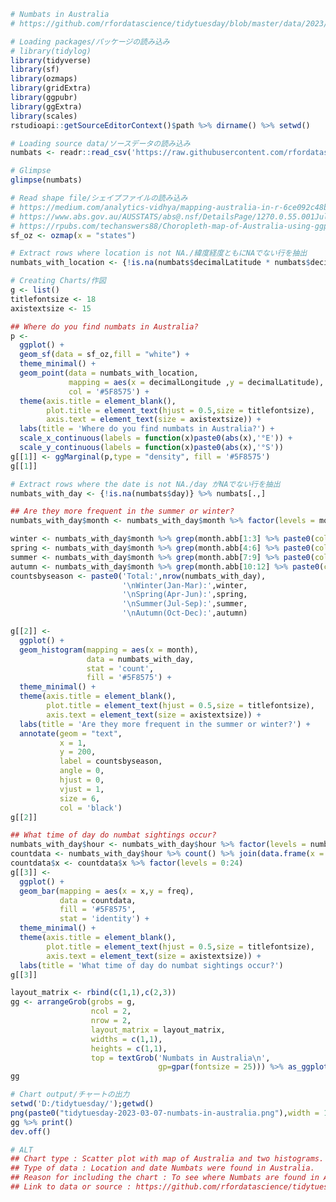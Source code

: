 ```{r}
# Numbats in Australia
# https://github.com/rfordatascience/tidytuesday/blob/master/data/2023/2023-03-07/readme.md

# Loading packages/パッケージの読み込み
# library(tidylog)
library(tidyverse)
library(sf)
library(ozmaps)
library(gridExtra)
library(ggpubr)
library(ggExtra)
library(scales)
rstudioapi::getSourceEditorContext()$path %>% dirname() %>% setwd()

# Loading source data/ソースデータの読み込み
numbats <- readr::read_csv('https://raw.githubusercontent.com/rfordatascience/tidytuesday/master/data/2023/2023-03-07/numbats.csv')

# Glimpse
glimpse(numbats)

# Read shape file/シェイプファイルの読み込み
# https://medium.com/analytics-vidhya/mapping-australia-in-r-6ce092c48b49
# https://www.abs.gov.au/AUSSTATS/abs@.nsf/DetailsPage/1270.0.55.001July%202016?OpenDocument
# https://rpubs.com/techanswers88/Choropleth-map-of-Australia-using-ggplot
sf_oz <- ozmap(x = "states")

# Extract rows where location is not NA./緯度経度ともにNAでない行を抽出
numbats_with_location <- {!is.na(numbats$decimalLatitude * numbats$decimalLongitude)} %>% numbats[.,]

# Creating Charts/作図
g <- list()
titlefontsize <- 18
axistextsize <- 15

## Where do you find numbats in Australia?
p <- 
  ggplot() + 
  geom_sf(data = sf_oz,fill = "white") + 
  theme_minimal() + 
  geom_point(data = numbats_with_location,
             mapping = aes(x = decimalLongitude ,y = decimalLatitude),
             col = '#5F8575') +
  theme(axis.title = element_blank(),
        plot.title = element_text(hjust = 0.5,size = titlefontsize),
        axis.text = element_text(size = axistextsize)) + 
  labs(title = 'Where do you find numbats in Australia?') +
  scale_x_continuous(labels = function(x)paste0(abs(x),'°E')) + 
  scale_y_continuous(labels = function(x)paste0(abs(x),'°S'))
g[[1]] <- ggMarginal(p,type = "density", fill = '#5F8575')
g[[1]]

# Extract rows where the date is not NA./day がNAでない行を抽出
numbats_with_day <- {!is.na(numbats$day)} %>% numbats[.,]

## Are they more frequent in the summer or winter?
numbats_with_day$month <- numbats_with_day$month %>% factor(levels = month.abb)

winter <- numbats_with_day$month %>% grep(month.abb[1:3] %>% paste0(collapse = '|'),.) %>% length()
spring <- numbats_with_day$month %>% grep(month.abb[4:6] %>% paste0(collapse = '|'),.) %>% length()
summer <- numbats_with_day$month %>% grep(month.abb[7:9] %>% paste0(collapse = '|'),.) %>% length()
autumn <- numbats_with_day$month %>% grep(month.abb[10:12] %>% paste0(collapse = '|'),.) %>% length()
countsbyseason <- paste0('Total:',nrow(numbats_with_day),
                         '\nWinter(Jan-Mar):',winter,
                         '\nSpring(Apr-Jun):',spring,
                         '\nSummer(Jul-Sep):',summer,
                         '\nAutumn(Oct-Dec):',autumn)

g[[2]] <- 
  ggplot() + 
  geom_histogram(mapping = aes(x = month),
                 data = numbats_with_day,
                 stat = 'count',
                 fill = '#5F8575') + 
  theme_minimal() + 
  theme(axis.title = element_blank(),
        plot.title = element_text(hjust = 0.5,size = titlefontsize),
        axis.text = element_text(size = axistextsize)) + 
  labs(title = 'Are they more frequent in the summer or winter?') +
  annotate(geom = "text",
           x = 1,
           y = 200,
           label = countsbyseason,
           angle = 0,
           hjust = 0,
           vjust = 1,
           size = 6,
           col = 'black')
g[[2]]

## What time of day do numbat sightings occur?
numbats_with_day$hour <- numbats_with_day$hour %>% factor(levels = numbats_with_day$hour %>% unique() %>% sort())
countdata <- numbats_with_day$hour %>% count() %>% join(data.frame(x = 0:24),.) %>% {.[is.na(.)] <- 0;.}
countdata$x <- countdata$x %>% factor(levels = 0:24)
g[[3]] <- 
  ggplot() + 
  geom_bar(mapping = aes(x = x,y = freq),
           data = countdata,
           fill = '#5F8575',
           stat = 'identity') + 
  theme_minimal() + 
  theme(axis.title = element_blank(),
        plot.title = element_text(hjust = 0.5,size = titlefontsize),
        axis.text = element_text(size = axistextsize)) + 
  labs(title = 'What time of day do numbat sightings occur?')
g[[3]]

layout_matrix <- rbind(c(1,1),c(2,3))
gg <- arrangeGrob(grobs = g,
                  ncol = 2,
                  nrow = 2,
                  layout_matrix = layout_matrix,
                  widths = c(1,1),
                  heights = c(1,1),
                  top = textGrob('Numbats in Australia\n',
                                 gp=gpar(fontsize = 25))) %>% as_ggplot()
gg

# Chart output/チャートの出力
setwd('D:/tidytuesday/');getwd()
png(paste0("tidytuesday-2023-03-07-numbats-in-australia.png"),width = 1200,height = 1000)
gg %>% print()
dev.off()

# ALT
## Chart type : Scatter plot with map of Australia and two histograms.
## Type of data : Location and date Numbats were found in Australia.
## Reason for including the chart : To see where Numbats are found in Australia and their density on a scatterplot. And to see if there is a difference between summer and winter in the number of Numbats found and furthermore to see a histogram of the time when the most Numbats were found.
## Link to data or source : https://github.com/rfordatascience/tidytuesday/blob/master/data/2023/2023-03-07/readme.md
```

